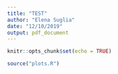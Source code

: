 ```yaml
---
title: "TEST"
author: "Elena Suglia"
date: "12/10/2019"
output: pdf_document
---
```


```r
knitr::opts_chunk$set(echo = TRUE)
```

```r
source("plots.R")
```
